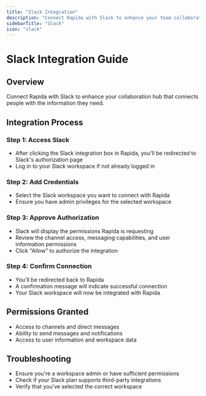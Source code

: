 ```yaml
---
title: "Slack Integration"
description: "Connect Rapida with Slack to enhance your team collaboration"
sidebarTitle: "Slack"
icon: "slack"
---
```

# Slack Integration Guide

## Overview
Connect Rapida with Slack to enhance your collaboration hub that connects people with the information they need.

## Integration Process

### Step 1: Access Slack
- After clicking the Slack integration box in Rapida, you'll be redirected to Slack's authorization page
- Log in to your Slack workspace if not already logged in

### Step 2: Add Credentials
- Select the Slack workspace you want to connect with Rapida
- Ensure you have admin privileges for the selected workspace

### Step 3: Approve Authorization
- Slack will display the permissions Rapida is requesting
- Review the channel access, messaging capabilities, and user information permissions
- Click "Allow" to authorize the integration

### Step 4: Confirm Connection
- You'll be redirected back to Rapida
- A confirmation message will indicate successful connection
- Your Slack workspace will now be integrated with Rapida

## Permissions Granted
- Access to channels and direct messages
- Ability to send messages and notifications
- Access to user information and workspace data

## Troubleshooting
- Ensure you're a workspace admin or have sufficient permissions
- Check if your Slack plan supports third-party integrations
- Verify that you've selected the correct workspace
